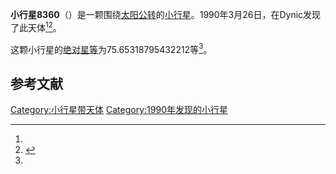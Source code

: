 {{Infobox planet
| bgcolour = #FFFFC0
| name = 8360
| symbol = 
| image = 
| caption = 
| discovery = yes
| discovery_ref = 
| discoverer = {{link-jp|杉江淳|杉江淳}}
| discovery_site = [[Dynic|Dynic]] 
| discovered = 1990年3月26日
| designations = yes
| mp_name = 
| named_after = 
| alt_names = 1990 FD1/ 1973 GJ1 / 1986 JP / 1991 NQ2
| mp_category = [[主带小行星|主带小行星]]
| orbit_ref = <ref name="a">[http://ssd.jpl.nasa.gov/sbdb.cgi?sstr=8360 8360] {{Wayback|url=http://ssd.jpl.nasa.gov/sbdb.cgi?sstr=8360 |date=20210811082716 }}，小行星數據庫瀏覽器（JPL Small-Body Database Browser）－[[美国国家航空航天局|美国国家航空航天局]]喷气推进实验室</ref>
| epoch = 2456400.5 (2013年4月18日更新)
| aphelion = {{convert|2.958517936224262|AU|km|3|abbr=on|lk=out}}
| perihelion = {{convert|2.332950106172671|AU|km|3|abbr=on}}
| semimajor = {{convert|2.645734021198467|AU|km|3|abbr=on}}
| eccentricity = 0.11822198
| period = 1571.873889 [[日|日]]<br />4.3[[儒略年|儒略年]]
| avg_speed = 
| inclination = 14.1271140814939
| asc_node = 104.8071227080596
| mean_anomaly = 
| arg_peri = 75.65318795432212
| satellites = 
| physical_characteristics = yes
| dimensions = 
| mass = 
| density = 
| surface_grav = 
| escape_velocity = 
| sidereal_day = 
| axial_tilt = 
| pole_ecliptic_lat = 
| pole_ecliptic_lon = 
| albedo = 
| temperatures= 
| temp_name1 = 
| mean_temp_1 = 
| max_temp_1 = 
| temp_name2 = 
| max_temp_2 = 
| spectral_type = 
| abs_magnitude = 75.65318795432212
}}

'''小行星8360'''（{{lang-en|8360}}）是一颗围绕[[太阳|太阳]][[公转|公转]]的[[小行星|小行星]]。1990年3月26日，{{link-jp|杉江淳|杉江淳}}在Dynic发现了此天体<ref name="a" /><ref>{{cite news|title=小行星列表|url=http://cfa-www.harvard.edu/iau/lists/NumberedMPs.txt|accessdate=2013-07-08|newspaper=哈佛大学|archive-date=2008-05-17|archive-url=https://web.archive.org/web/20080517010638/http://cfa-www.harvard.edu/iau/lists/NumberedMPs.txt|dead-url=no}}</ref>。

这颗小行星的[[绝对星等|绝对星等]]为75.65318795432212等<ref name="a" />。

==参考文献==
{{reflist}}
{{Minor Planet Number|[[小行星8359|小行星8359]]|[[小行星8361|小行星8361]]}}

{{小天体}}

[[Category:小行星带天体|Category:小行星带天体]]
[[Category:1990年发现的小行星|Category:1990年发现的小行星]]

{{asteroid-stub}}